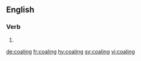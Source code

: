 ==English==

===Verb===
{{head|en}}

# {{present participle of|coal|lang=en}}

[[de:coaling]]
[[fr:coaling]]
[[hy:coaling]]
[[sv:coaling]]
[[vi:coaling]]